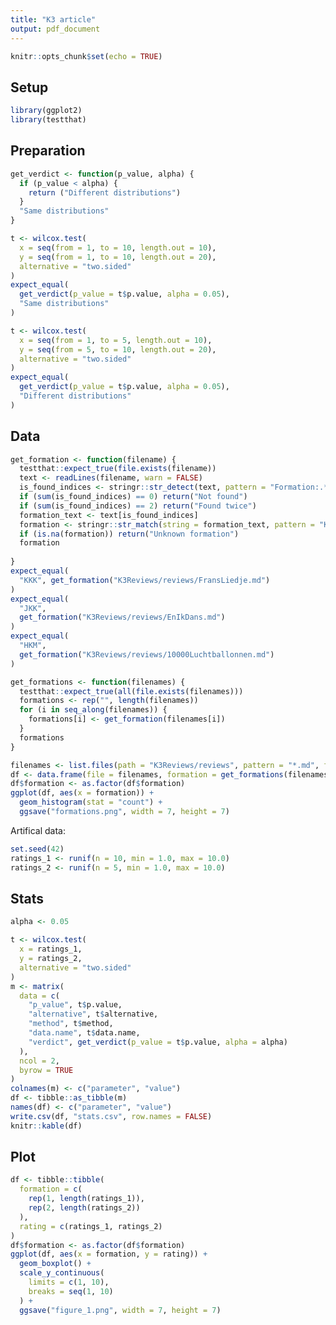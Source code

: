 ```yaml
---
title: "K3 article"
output: pdf_document
---
```


```r
knitr::opts_chunk$set(echo = TRUE)
```

## Setup

```r
library(ggplot2)
library(testthat)
```

## Preparation

```r
get_verdict <- function(p_value, alpha) {
  if (p_value < alpha) {
    return ("Different distributions")
  }
  "Same distributions"
}
```

```r
t <- wilcox.test(
  x = seq(from = 1, to = 10, length.out = 10),
  y = seq(from = 1, to = 10, length.out = 20), 
  alternative = "two.sided"
)
expect_equal(
  get_verdict(p_value = t$p.value, alpha = 0.05),
  "Same distributions"
)
```

```r
t <- wilcox.test(
  x = seq(from = 1, to = 5, length.out = 10),
  y = seq(from = 5, to = 10, length.out = 20), 
  alternative = "two.sided"
)
expect_equal(
  get_verdict(p_value = t$p.value, alpha = 0.05),
  "Different distributions"
)
```

## Data

```r
get_formation <- function(filename) {
  testthat::expect_true(file.exists(filename))
  text <- readLines(filename, warn = FALSE)
  is_found_indices <- stringr::str_detect(text, pattern = "Formation:.*")
  if (sum(is_found_indices) == 0) return("Not found")
  if (sum(is_found_indices) == 2) return("Found twice")
  formation_text <- text[is_found_indices]
  formation <- stringr::str_match(string = formation_text, pattern = "KKK|JKK|HKM")[1,1]
  if (is.na(formation)) return("Unknown formation")
  formation
  
}
expect_equal(
  "KKK", get_formation("K3Reviews/reviews/FransLiedje.md")
)
expect_equal(
  "JKK", 
  get_formation("K3Reviews/reviews/EnIkDans.md")
)
expect_equal(
  "HKM", 
  get_formation("K3Reviews/reviews/10000Luchtballonnen.md")
)
```

```r
get_formations <- function(filenames) {
  testthat::expect_true(all(file.exists(filenames)))
  formations <- rep("", length(filenames))
  for (i in seq_along(filenames)) {
    formations[i] <- get_formation(filenames[i])
  }
  formations
}
```

```r
filenames <- list.files(path = "K3Reviews/reviews", pattern = "*.md", full.names = TRUE)
df <- data.frame(file = filenames, formation = get_formations(filenames))
df$formation <- as.factor(df$formation)
ggplot(df, aes(x = formation)) +
  geom_histogram(stat = "count") +
  ggsave("formations.png", width = 7, height = 7)
```


Artifical data:

```r
set.seed(42)
ratings_1 <- runif(n = 10, min = 1.0, max = 10.0)
ratings_2 <- runif(n = 5, min = 1.0, max = 10.0)
```

## Stats

```r
alpha <- 0.05
```

```r
t <- wilcox.test(
  x = ratings_1, 
  y = ratings_2, 
  alternative = "two.sided"
)
m <- matrix(
  data = c(
    "p_value", t$p.value,
    "alternative", t$alternative,
    "method", t$method,
    "data.name", t$data.name,
    "verdict", get_verdict(p_value = t$p.value, alpha = alpha)
  ),
  ncol = 2,
  byrow = TRUE
)
colnames(m) <- c("parameter", "value")
df <- tibble::as_tibble(m)
names(df) <- c("parameter", "value")
write.csv(df, "stats.csv", row.names = FALSE)
knitr::kable(df)
```

## Plot

```r
df <- tibble::tibble(
  formation = c(
    rep(1, length(ratings_1)), 
    rep(2, length(ratings_2))
  ),
  rating = c(ratings_1, ratings_2)
)
df$formation <- as.factor(df$formation)
ggplot(df, aes(x = formation, y = rating)) + 
  geom_boxplot() +
  scale_y_continuous(
    limits = c(1, 10), 
    breaks = seq(1, 10)
  ) +
  ggsave("figure_1.png", width = 7, height = 7)
```

